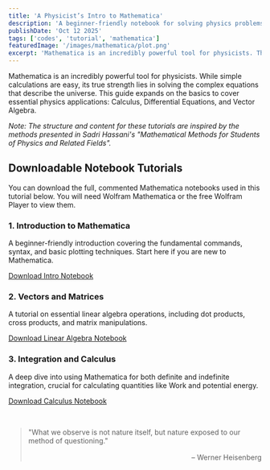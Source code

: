 ```yaml
---
title: 'A Physicist’s Intro to Mathematica'
description: 'A beginner-friendly notebook for solving physics problems.'
publishDate: 'Oct 12 2025'
tags: ['codes', 'tutorial', 'mathematica']
featuredImage: '/images/mathematica/plot.png'
excerpt: 'Mathematica is an incredibly powerful tool for physicists. This guide expands on the basics to cover essential physics applications like Calculus, Differential Equations, and Vector Algebra.'
---
```


Mathematica is an incredibly powerful tool for physicists. While simple calculations are easy, its true strength lies in solving the complex equations that describe the universe. This guide expands on the basics to cover essential physics applications: Calculus, Differential Equations, and Vector Algebra.

*Note: The structure and content for these tutorials are inspired by the methods presented in Sadri Hassani's "Mathematical Methods for Students of Physics and Related Fields".*

## Downloadable Notebook Tutorials

You can download the full, commented Mathematica notebooks used in this tutorial below. You will need Wolfram Mathematica or the free Wolfram Player to view them.

### 1. Introduction to Mathematica
A beginner-friendly introduction covering the fundamental commands, syntax, and basic plotting techniques. Start here if you are new to Mathematica.

[Download Intro Notebook](/images/mathematica/Ch1-Intro-to-Mathematica.nb)

### 2. Vectors and Matrices
A tutorial on essential linear algebra operations, including dot products, cross products, and matrix manipulations.

[Download Linear Algebra Notebook](/images/mathematica/Vec-Mat.nb)

### 3. Integration and Calculus
A deep dive into using Mathematica for both definite and indefinite integration, crucial for calculating quantities like Work and potential energy.

[Download Calculus Notebook](/images/mathematica/Int.nb)

<br />

<blockquote class="clean-quote">
  "What we observe is not nature itself, but nature exposed to our method of questioning."
  <p style="text-align: right; font-style: normal; margin-top: 1rem;">– Werner Heisenberg</p>
</blockquote>